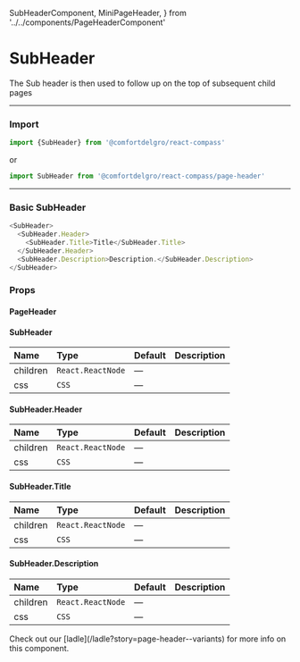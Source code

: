   SubHeaderComponent,
  MiniPageHeader,
} from '../../components/PageHeaderComponent'

# SubHeader

The Sub header is then used to follow up on the top of subsequent child pages

---

### Import

```js
import {SubHeader} from '@comfortdelgro/react-compass'
```

or

```js
import SubHeader from '@comfortdelgro/react-compass/page-header'
```

---

### Basic SubHeader

<section className={styles.componentShowcaseContainer}>
  <SubHeaderComponent />
</section>

```js
<SubHeader>
  <SubHeader.Header>
    <SubHeader.Title>Title</SubHeader.Title>
  </SubHeader.Header>
  <SubHeader.Description>Description.</SubHeader.Description>
</SubHeader>
```

### Props

#### PageHeader

#### SubHeader

| Name     | Type              | Default | Description |
| :------- | :---------------- | :------ | :---------- |
| children | `React.ReactNode` | —       |             |
| css      | `CSS`             | —       |             |

#### SubHeader.Header

| Name     | Type              | Default | Description |
| :------- | :---------------- | :------ | :---------- |
| children | `React.ReactNode` | —       |             |
| css      | `CSS`             | —       |             |

#### SubHeader.Title

| Name     | Type              | Default | Description |
| :------- | :---------------- | :------ | :---------- |
| children | `React.ReactNode` | —       |             |
| css      | `CSS`             | —       |             |

#### SubHeader.Description

| Name     | Type              | Default | Description |
| :------- | :---------------- | :------ | :---------- |
| children | `React.ReactNode` | —       |             |
| css      | `CSS`             | —       |             |


<Callout>
  Check out our [ladle](/ladle?story=page-header--variants) for more info on
  this component.
</Callout>
